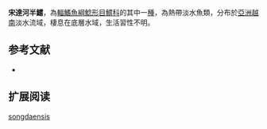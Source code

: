 {{Speciesbox
| name = 宋達河半鱨
| image = 
| image_width = 250px
| image_caption = 
| status = NE
| status_system = IUCN3.1
| genus = Hemibagrus
| species = songdaensis
| authority = [[Nguyen|Nguyen]], 2005
| synonyms = 
}}
'''宋達河半鱨'''，為[[輻鰭魚綱|輻鰭魚綱]][[鯰形目|鯰形目]][[鱨科|鱨科]]的其中一[[種|種]]，為熱帶淡水魚類，分布於[[亞洲|亞洲]][[越南|越南]]淡水流域，棲息在底層水域，生活習性不明。

==参考文献==
*{{FishBase_species|genus=Hemibagrus|species=songdaensis|year=2015|month=4}}

== 扩展阅读 ==
{{refbegin}}
{{wikispecies-inline|Hemibagrus songdaensis|宋達河半鱨}}
{{refend}}
{{Taxonbar|from=Q6412998}}

[[Category:半鱨屬|songdaensis]]